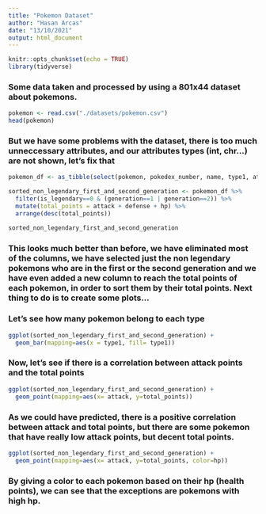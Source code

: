 ```yaml
---
title: "Pokemon Dataset"
author: "Hasan Arcas"
date: "13/10/2021"
output: html_document
---
```


```r
knitr::opts_chunk$set(echo = TRUE)
library(tidyverse)
```

### Some data taken and processed by using a 801x44 dataset about pokemons.

```r
pokemon <- read.csv("./datasets/pokemon.csv")
head(pokemon)

```

### But we have some problems with the dataset, there is too much unneccessary attributes, and our attributes types (int, chr...) are not shown, let's fix that

```r
pokemon_df <- as_tibble(select(pokemon, pokedex_number, name, type1, attack, defense, hp, generation, is_legendary))

sorted_non_legendary_first_and_second_generation <- pokemon_df %>%
  filter(is_legendary==0 & (generation==1 | generation==2)) %>%
  mutate(total_points = attack + defense + hp) %>%
  arrange(desc(total_points))

sorted_non_legendary_first_and_second_generation
```

### This looks much better than before, we have eliminated most of the columns, we have selected just the non legendary pokemons who are in the first or the second generation and we have even added a new column to reach the total points of each pokemon, in order to sort them by their total points. Next thing to do is to create some plots...


### Let's see how many pokemon belong to each type
```r
ggplot(sorted_non_legendary_first_and_second_generation) +
  geom_bar(mapping=aes(x = type1, fill= type1))
```


### Now, let's see if there is a correlation between attack points and the total points


```r
ggplot(sorted_non_legendary_first_and_second_generation) +
  geom_point(mapping=aes(x= attack, y=total_points))
```

### As we could have predicted, there is a positive correlation between attack and total points, but there are some pokemon that have really low attack points, but decent total points.


```r
ggplot(sorted_non_legendary_first_and_second_generation) +
  geom_point(mapping=aes(x= attack, y=total_points, color=hp))
```

### By giving a color to each pokemon based on their hp (health points), we can see that the exceptions are pokemons with high hp.